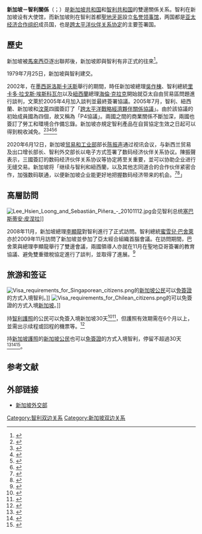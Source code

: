{{NoteTA
|1=zh-cn:跨太平洋伙伴关系协定; zh-hk:跨太平洋夥伴全面進展協定; zh-tw:跨太平洋夥伴全面進步協定; zh-sg:跨太平洋伙伴关系协定;
|12=zh-cn:经济合作组织;zh-hk:經濟合作組織;zh-tw:經濟合作會議;
}}
{{Infobox Bilateral relations|新加坡－智利|新加坡|智利|map= Chile Singapore Locator.png|mission1=未設置常任大使館
|mission2=智利駐新加坡<br>大使館}}

'''新加坡－智利關係'''（{{lang-es|Relaciones Singapur-Chile}}；{{lang-en|Singapore-Chile Relations}}）是[[新加坡共和国|新加坡共和国]]和[[智利共和国|智利共和国]]的雙邊關係关系。智利在新加坡设有大使馆，而新加坡則在智利首都[[聖地牙哥_(智利)|聖地牙哥]]設立[[领事馆|名誉领事馆]]，两国都是[[亚太经济合作组织|亚太经济合作组织]]成员国，也是[[跨太平洋伙伴关系协定|跨太平洋伙伴关系协定]]的主要签署国。

== 歷史 ==
新加坡被[[馬來西亞|馬來西亞]]逐出聯邦後，新加坡即與智利有非正式的往來<ref>{{cite web |url= https://www.agci.cl/index.php/noticias/1657-singapur-y-chile-fortalecen-buenas-practicas-sobre-gerencia-del-sector-publico-a-paises-de-la-comunidad-del-caribe |title= Singapur y Chile fortalecen buenas prácticas sobre gerencia del Sector Público a países de la Comunidad del Caribe |accessdate= 2015-09-26 |author= AGCI |archive-date= 2016-11-25 |archive-url= https://web.archive.org/web/20161125163912/http://www.agci.cl/index.php/noticias/1657-singapur-y-chile-fortalecen-buenas-practicas-sobre-gerencia-del-sector-publico-a-paises-de-la-comunidad-del-caribe |dead-url= no }}</ref>。

1979年7月25日，新加坡與智利建交。

2002年，在[[墨西哥|墨西哥]][[洛斯卡沃斯|洛斯卡沃斯]]舉行的{{Link-en|2002年墨西哥APEC峰會|APEC Mexico 2002|第10次APEC領導人會議}}期間，時任新加坡總理[[吳作棟|吳作棟]]、智利總統[[里卡多·拉戈斯·埃斯科瓦尔|里卡多·拉戈斯·埃斯科瓦尔]]以及[[紐西蘭|紐西蘭]]總理[[海倫·克拉克|海倫·克拉克]]開始就亞太自由贸易區問題進行談判，文萊於2005年4月加入談判並最終簽署協議。2005年7月，智利、紐西蘭、新加坡和[[汶萊|汶萊]]四國簽訂了「[[跨太平洋戰略經濟夥伴關係協議|跨太平洋戰略經濟夥伴關係協議]]」。由於該協議的初始成員國為四個，故又稱為「P4協議」。兩國之間的商業關係不斷加深，兩國也簽訂了勞工和環境合作備忘錄。新加坡亦規定智利產品在自貿協定生效之日起可以得到稅收減免。<ref name="TPP_2005">{{cite press release |title=Brunei Darussalam, Chile, New Zealand and Singapore conclude negotiations on a Trans-Pacific Strategic Economic Partnership Agreement |url=http://www.mfat.govt.nz/tradeagreements/transpacepa/transpacseppress.html |archiveurl=https://web.archive.org/web/20060907090445/http://www.mfat.govt.nz/tradeagreements/transpacepa/transpacseppress.html |archivedate=2006-09-07 |quote=Brunei Darussalam Ambassador-at-Large Princess Masna, Chilean Minister of Foreign Affairs Mr Ignacio Walker, New Zealand Minister for Trade Negotiations Hon Jim Sutton, and Singapore Minister for Trade and Industry Mr Lim Hng Kiang today announced the successful conclusion of negotiations for a Trans-Pacific Strategic Economic Partnership Agreement (Trans-Pacific SEP).... The Ministers will recommend the results of the negotiations to their respective governments for signature. |date=2005-06-03 |accessdate=2012-12-15 |publisher=Joint Press Statement from Brunei Darussalam, Chile, New Zealand and Singapore Ministers}}</ref><ref name="mb.com.ph">{{cite news |title=Brunei, Chile, New Zealand and Singapore reach trans-Pacific FTA |work=The Manila Bulletin |agency=Reuters |date=2005-06-03 |accessdate=2012-12-15 |url=http://www.mb.com.ph/node/125676 }}{{dead link|date=November 2017 |bot=InternetArchiveBot |fix-attempted=yes }}</ref><ref name="NZ_2005_2">{{cite press release |title=Second free trade agreement to be signed by NZ this year |url=http://www.beehive.govt.nz/release/second-free-trade-agreement-be-signed-nz-year |publisher=New Zealand Government |date=2005-07-18 |accessdate=2015-10-07 |quote=The first multi-party free trade agreement spanning the Pacific and Asia was signed today in a ceremony at Parliament, announced Prime Minister Helen Clark.|archiveurl=https://web.archive.org/web/20150505000121/http://www.beehive.govt.nz/release/second-free-trade-agreement-be-signed-nz-year |archivedate=2015-05-05 }}</ref><ref name="TPSEPstatus">{{cite web |title=Treaties for which NZ is Depositary: Trans-Pacific Strategic Economic Partnership (TPSEP or P4) |url=http://www.mfat.govt.nz/Treaties-and-International-Law/01-Treaties-for-which-NZ-is-Depositary/0-Trans-Pacific-Strategic-Economic-Partnership.php |accessdate=2012-12-15|archiveurl=https://web.archive.org/web/20130209102543/http://mfat.govt.nz/Treaties-and-International-Law/01-Treaties-for-which-NZ-is-Depositary/0-Trans-Pacific-Strategic-Economic-Partnership.php |archivedate=2013-02-09 }}</ref><ref name="NBR_2005">{{cite news |title=FTA signed: NZ, Chile, Singapore and Brunei to end tariffs |url=http://www.nbr.co.nz/article/fta-signed-nz-chile-singapore-and-brunei-end-tariffs |work=The National Business Review |date=2005-07-19 |accessdate=2012-12-15 |archive-url=https://web.archive.org/web/20160314203507/http://www.nbr.co.nz/article/fta-signed-nz-chile-singapore-and-brunei-end-tariffs |archive-date=2016-03-14}}</ref>

2020年6月12日，新加坡[[新加坡贸易和工业部|贸易和工业部]]部长[[陳振聲_(政治人物)|陈振声]]通过视讯会议，与新西兰贸易及出口增长部长{{link-en|戴維·帕克|David Parker (New Zealand politician)}}、智利外交部长{{link-en|特奧多羅·里韋拉·紐曼|Teodoro Ribera}}以电子方式签署了数码经济伙伴关系协议。陳振聲表示，三國簽訂的数码经济伙伴关系协议等协定將至关重要，並可以协助企业进行无缝交易。新加坡将「继续与智利和紐西蘭，以及其他志同道合的合作伙伴紧密合作，加强数码联通，以便新加坡企业能更好地把握数码经济带来的机会。<ref>{{Cite news | url=https://www.trademag.org.tw/page/newsid1/?id=759409&iz=6 | title=有關新加坡、智利及紐西蘭就數位經濟夥伴關係協定談判取實質成果 | publisher=中華民國經濟部/台北駐日經濟文化代表處經濟組 | date=2020-01-27 | accessdate=2020-10-12}}</ref><ref>{{Cite news | url=http://sg.mofcom.gov.cn/article/dtxx/202006/20200602973727.shtml | title=新加坡与新西兰和智利签数码经济伙伴关系协议 | publisher=中華人民共和國駐新加坡共和國大使館經濟商務處 | date=2020-06-13 | accessdate=2020-10-12}}</ref>」

== 高層訪問 ==

[[File:Lee_Hsien_Loong_and_Sebastián_Piñera_-_20101112.jpg|thumb]]会见智利总统[[塞巴斯蒂安·皮涅拉|塞巴斯蒂安·皮涅拉]]]]

2008年11月，新加坡總理[[李顯龍|李顯龍]]對智利進行了正式訪問。智利總統[[蜜雪兒·巴舍萊|蜜雪兒·巴舍萊]]亦於2009年11月訪問了新加坡並參加了亞太經合組織首腦會議。在訪問期間，巴舍萊與總理李顯龍舉行了雙邊會議，兩國領導人亦就在11月在聖地亞哥簽署的教育協議、避免雙重徵稅協定進行了談判，並取得了進展。<ref name=bilat>{{cite web|url=http://chile.gob.cl/republica-de-singapur/es/relacion-bilateral/relaciones-bilaterales/|title=Relaciones Bilaterales|author=智利外交部|accessdate=2017-08-14}}</ref>

==旅游和签证==
[[File:Visa_requirements_for_Singaporean_citizens.png|thumb]]的[[新加坡人口|新加坡公民]]可以[[簽證#签证优惠待遇|免簽證]]的方式入境智利。]]
[[File:Visa_requirements_for_Chilean_citizens.png|thumb]]的{{link-en|智利人口|Demographics of Chile|智利公民}}可以免簽證的方式入境[[新加坡|新加坡]]。]]
{{see also|新加坡簽證政策|新加坡公民簽證要求}}
{{see also|智利簽證政策|智利公民簽證要求}}

持[[智利護照|智利護照]]的{{link-en|智利人口|Demographics of Chile|智利公民}}公民可以免簽入境新加坡30天<ref name="visapol">{{cite web|title = Visa Requirements|url = http://www.ica.gov.sg/page.aspx?pageid=96|work = ICA|accessdate = 2013-12-17|deadurl = yes|archiveurl = https://web.archive.org/web/20131225214257/http://www.ica.gov.sg/page.aspx?pageid=96|archivedate = 2013年12月25日}}</ref><ref name="tim">{{Timatic Visa Policy|country=SG|=1 April 2017}}</ref>，但護照有效期需在6个月以上，並需出示续程或回程的機票等。<ref name="entry">{{Cite web|url=http://www.ica.gov.sg/page.aspx?pageid=95#yellowfever|title=Entry Requirements|access-date=2017-07-31|deadurl=yes|archiveurl=https://web.archive.org/web/20170731155413/https://www.ica.gov.sg/page.aspx?pageid=95#yellowfever|archivedate=2017-07-31}}</ref>

持[[新加坡護照|新加坡護照]]的[[新加坡人口|新加坡公民]]也可以[[簽證#签证优惠待遇|免簽證]]的方式入境智利，停留不超過30天<ref>{{cite web|url=http://www.minrel.gob.cl/minrel/site/artic/20080619/asocfile/20080619154024/cuadro_de_visas__web__versi__n__10_abril_2017.pdf|title=Cuadro de Visaciones|author=|date=|website=minrel.gob.cl|accessdate=2018-04-09|archive-date=2020-04-29|archive-url=https://web.archive.org/web/20200429072432/https://minrel.gob.cl/minrel/site/artic/20080619/asocfile/20080619154024/cuadro_de_visas__web__versi__n__10_abril_2017.pdf|dead-url=no}}</ref><ref name="Timatic">{{Timatic Visa Policy|country=CL|accessdate=2017-04-01}}</ref><ref>{{cite web|url=http://www.minrel.gob.cl/prontus_minrel/site/artic/20080619/pags/20080619154024.php#T6|title=Ministerio de Relaciones Exteriores de Chile|author=|date=|website=minrel.gob.cl|accessdate=2018-04-09|archive-url=https://web.archive.org/web/20171201031416/http://www.minrel.gob.cl/prontus_minrel/site/artic/20080619/pags/20080619154024.php#T6|archive-date=2017-12-01|dead-url=yes}}</ref>。

==参考文献==
{{portal|新加坡}}

{{reflist|30em}}

== 外部链接 ==
*[https://web.archive.org/web/20190105005450/https://www1.mfa.gov.sg/ 新加坡外交部]

{{智利外交}}
{{新加坡外交}}

[[Category:智利双边关系|Category:智利双边关系]]
[[Category:新加坡双边关系|Category:新加坡双边关系]]